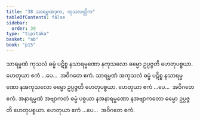 ```yaml
---
title: "38 သာရမ္မဏဒုက, ကုသလတ္တိက"
tableOfContents: false
sidebar:
  order: 39
type: "tipitaka"
basket: "ab"
book: "p15"
---
```



<DynamicBreadcrumb />

<Division number="47" book="p15" e="ch" v="40" p="228">

<Paragraph number="139" book="p15">
သာရမ္မဏံ ကုသလံ ဓမ္မံ ပဋိစ္စ နသာရမ္မဏော နကုသလော ဓမ္မော ဥပ္ပဇ္ဇတိ ဟေတုပစ္စယာ. ဟေတုယာ ဧကံ …ပေ…  အဝိဂတေ ဧကံ.
</Paragraph>

<Paragraph number="140" book="p15">
သာရမ္မဏံ အကုသလံ ဓမ္မံ ပဋိစ္စ နသာရမ္မဏော နအကုသလော ဓမ္မော ဥပ္ပဇ္ဇတိ ဟေတုပစ္စယာ. ဟေတုယာ ဧကံ …ပေ…  အဝိဂတေ ဧကံ.
</Paragraph>

<Paragraph number="141" book="p15">
အနာရမ္မဏံ အဗျာကတံ ဓမ္မံ ပစ္စယာ နအနာရမ္မဏော နအဗျာကတော ဓမ္မော ဥပ္ပဇ္ဇတိ ဟေတုပစ္စယာ. ဟေတုယာ ဧကံ …ပေ…  အဝိဂတေ ဧကံ.
</Paragraph>
</Division>